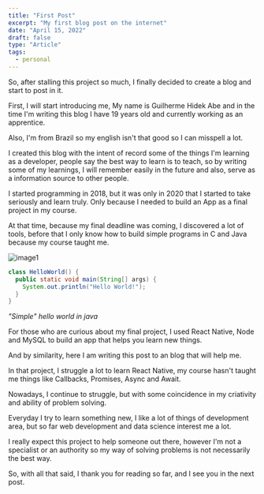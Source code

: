 ```yaml
---
title: "First Post"
excerpt: "My first blog post on the internet"
date: "April 15, 2022"
draft: false
type: "Article"
tags:
  - personal
---
```


So, after stalling this project so much, I finally decided to create a blog and start to post in it.

First, I will start introducing me, My name is Guilherme Hidek Abe and in the time I'm writing this blog I have 19 years old and currently working as an apprentice.

Also, I'm from Brazil so my english isn't that good so I can misspell a lot.

I created this blog with the intent of record some of the things I'm learning as a developer, people say the best way to learn is to teach, so by writing some of my learnings, I will remember easily in the future and also, serve as a information source to other people.

I started programming in 2018, but it was only in 2020 that I started to take seriously and learn truly. Only because I needed to build an App as a final project in my course.

At that time, because my final deadline was coming, I discovered a lot of tools, before that I only know how to build simple programs in C and Java because my course taught me.

![image1](/images/image1.jpeg)

```java:HelloWorld.java
class HelloWorld() {
  public static void main(String[] args) {
    System.out.println("Hello World!");
  }
}
```

_"Simple" hello world in java_

For those who are curious about my final project, I used React Native, Node and MySQL to build an app that helps you learn new things.

And by similarity, here I am writing this post to an blog that will help me.

In that project, I struggle a lot to learn React Native, my course hasn't taught me things like Callbacks, Promises, Async and Await.

Nowadays, I continue to struggle, but with some coincidence in my criativity and ability of problem solving.

Everyday I try to learn something new, I like a lot of things of development area, but so far web development and data science interest me a lot.

I really expect this project to help someone out there, however I'm not a specialist or an authority so my way of solving problems is not necessarily the best way.

So, with all that said, I thank you for reading so far, and I see you in the next post.
